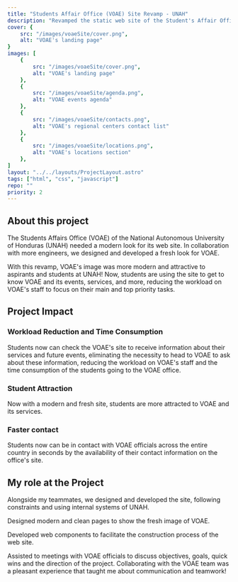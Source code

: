 ```yaml
---
title: "Students Affair Office (VOAE) Site Revamp - UNAH"
description: "Revamped the static web site of the Student's Affair Office at UNAH! Designed a modern site for VOAE's presentation. Get to know about my collaboration with VOAE!"
cover: {
    src: "/images/voaeSite/cover.png",
    alt: "VOAE's landing page"
}
images: [
    {
        src: "/images/voaeSite/cover.png",
        alt: "VOAE's landing page"
    },
    {
        src: "/images/voaeSite/agenda.png",
        alt: "VOAE events agenda"
    },
    {
        src: "/images/voaeSite/contacts.png",
        alt: "VOAE's regional centers contact list"
    },
    {
        src: "/images/voaeSite/locations.png",
        alt: "VOAE's locations section"
    },
]
layout: "../../layouts/ProjectLayout.astro" 
tags: ["html", "css", "javascript"]
repo: ""
priority: 2
---
```


## About this project

The Students Affairs Office (VOAE) of the National Autonomous University of Honduras (UNAH) needed a modern look for its web site. In collaboration with more engineers, we designed and developed a fresh look for VOAE.

With this revamp, VOAE's image was more modern and attractive to aspirants and students at UNAH! Now, students are using the site to get to know VOAE and its events, services, and more, reducing the workload on VOAE's staff to focus on their main and top priority tasks.

## Project Impact

### Workload Reduction and Time Consumption
Students now can check the VOAE's site to receive information about their services and future events, eliminating the necessity to head to VOAE to ask about these information, reducing the workload on VOAE's staff and the time consumption of the students going to the VOAE office.

### Student Attraction
Now with a modern and fresh site, students are more attracted to VOAE and its services.

### Faster contact
Students now can be in contact with VOAE officials across the entire country in seconds by the availability of their contact information on the office's site.


## My role at the Project
Alongside my teammates, we designed and developed the site, following constraints and using internal systems of UNAH.

<span class="text-primary font-semibold">Designed</span> modern and clean pages to show the fresh image of VOAE.

<span class="text-primary font-semibold">Developed</span> web components to facilitate the construction process of the web site.

<span class="text-primary font-semibold">Assisted</span> to meetings with VOAE officials to discuss objectives, goals, quick wins and the direction of the project. Collaborating with the VOAE team was a pleasant experience that taught me about communication and teamwork!
